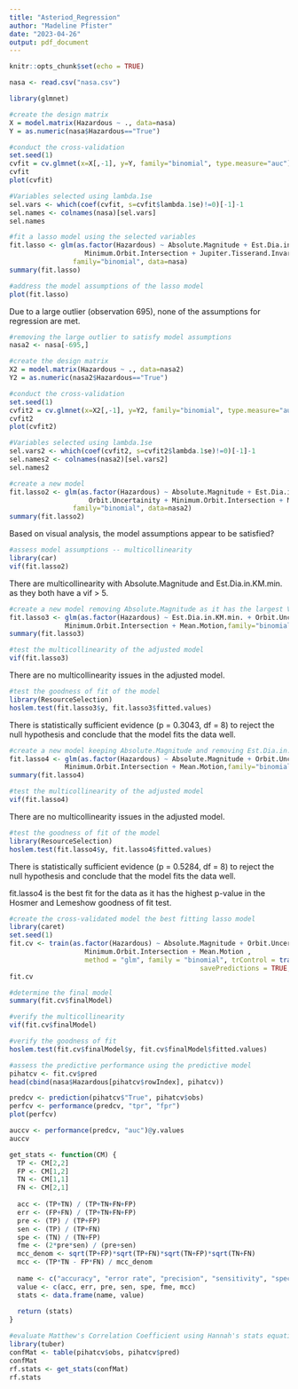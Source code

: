 ```yaml
---
title: "Asteriod_Regression"
author: "Madeline Pfister"
date: "2023-04-26"
output: pdf_document
---
```


```r
knitr::opts_chunk$set(echo = TRUE)
```

```r
nasa <- read.csv("nasa.csv")
```


```r
library(glmnet)

#create the design matrix
X = model.matrix(Hazardous ~ ., data=nasa) 
Y = as.numeric(nasa$Hazardous=="True")

#conduct the cross-validation
set.seed(1)
cvfit = cv.glmnet(x=X[,-1], y=Y, family="binomial", type.measure="auc")
cvfit
plot(cvfit)

#Variables selected using lambda.1se
sel.vars <- which(coef(cvfit, s=cvfit$lambda.1se)!=0)[-1]-1
sel.names <- colnames(nasa)[sel.vars]
sel.names
```

```r
#fit a lasso model using the selected variables
fit.lasso <- glm(as.factor(Hazardous) ~ Absolute.Magnitude + Est.Dia.in.KM.min. + Orbit.Uncertainity + 
                   Minimum.Orbit.Intersection + Jupiter.Tisserand.Invariant,
                family="binomial", data=nasa)
summary(fit.lasso)
```

```r
#address the model assumptions of the lasso model
plot(fit.lasso)
```

Due to a large outlier (observation 695), none of the assumptions for regression are met.

```r
#removing the large outlier to satisfy model assumptions
nasa2 <- nasa[-695,]

#create the design matrix
X2 = model.matrix(Hazardous ~ ., data=nasa2) 
Y2 = as.numeric(nasa2$Hazardous=="True")

#conduct the cross-validation
set.seed(1)
cvfit2 = cv.glmnet(x=X2[,-1], y=Y2, family="binomial", type.measure="auc")
cvfit2
plot(cvfit2)

#Variables selected using lambda.1se
sel.vars2 <- which(coef(cvfit2, s=cvfit2$lambda.1se)!=0)[-1]-1
sel.names2 <- colnames(nasa2)[sel.vars2]
sel.names2
```

```r
#create a new model
fit.lasso2 <- glm(as.factor(Hazardous) ~ Absolute.Magnitude + Est.Dia.in.KM.min. + 
                    Orbit.Uncertainity + Minimum.Orbit.Intersection + Mean.Motion,
                family="binomial", data=nasa2)
summary(fit.lasso2)
```

Based on visual analysis, the model assumptions appear to be satisfied?

```r
#assess model assumptions -- multicollinearity
library(car)
vif(fit.lasso2)
```

There are multicollinearity with Absolute.Magnitude and Est.Dia.in.KM.min. as they both have a vif > 5.

```r
#create a new model removing Absolute.Magnitude as it has the largest VIF
fit.lasso3 <- glm(as.factor(Hazardous) ~ Est.Dia.in.KM.min. + Orbit.Uncertainity +
              Minimum.Orbit.Intersection + Mean.Motion,family="binomial", data=nasa2)
summary(fit.lasso3)
```

```r
#test the multicollinearity of the adjusted model
vif(fit.lasso3)
```

There are no multicollinearity issues in the adjusted model.

\begin{center}
$H_{0}$: the data fits the model well

$H_{1}$: the data does not fit the model well

$\alpha = 0.05$
\end{center}

```r
#test the goodness of fit of the model
library(ResourceSelection)
hoslem.test(fit.lasso3$y, fit.lasso3$fitted.values)
```

There is statistically sufficient evidence (p = 0.3043, df = 8) to reject the null hypothesis and conclude that the model fits the data well.

```r
#create a new model keeping Absolute.Magnitude and removing Est.Dia.in.KM.min
fit.lasso4 <- glm(as.factor(Hazardous) ~ Absolute.Magnitude + Orbit.Uncertainity +
              Minimum.Orbit.Intersection + Mean.Motion,family="binomial", data=nasa2)
summary(fit.lasso4)
```

```r
#test the multicollinearity of the adjusted model
vif(fit.lasso4)
```

There are no multicollinearity issues in the adjusted model.

\begin{center}
$H_{0}$: the data fits the model well

$H_{1}$: the data does not fit the model well

$\alpha = 0.05$
\end{center}

```r
#test the goodness of fit of the model
library(ResourceSelection)
hoslem.test(fit.lasso4$y, fit.lasso4$fitted.values)
```

There is statistically sufficient evidence (p = 0.5284, df = 8) to reject the null hypothesis and conclude that the model fits the data well.

fit.lasso4 is the best fit for the data as it has the highest p-value in the Hosmer and Lemeshow goodness of fit test.

```r
#create the cross-validated model the best fitting lasso model
library(caret)
set.seed(1)
fit.cv <- train(as.factor(Hazardous) ~ Absolute.Magnitude + Orbit.Uncertainity + 
                   Minimum.Orbit.Intersection + Mean.Motion , 
                   method = "glm", family = "binomial", trControl = trainControl(method="cv", number=5, 
                                                savePredictions = TRUE, classProbs = TRUE),data=nasa2)
fit.cv

#determine the final model
summary(fit.cv$finalModel)
```

```r
#verify the multicollinearity
vif(fit.cv$finalModel)
```

```r
#verify the goodness of fit
hoslem.test(fit.cv$finalModel$y, fit.cv$finalModel$fitted.values)
```

```r
#assess the predictive performance using the predictive model
pihatcv <- fit.cv$pred
head(cbind(nasa$Hazardous[pihatcv$rowIndex], pihatcv))

predcv <- prediction(pihatcv$"True", pihatcv$obs)
perfcv <- performance(predcv, "tpr", "fpr")
plot(perfcv)

auccv <- performance(predcv, "auc")@y.values
auccv
```

```r
get_stats <- function(CM) {
  TP <- CM[2,2]
  FP <- CM[1,2]
  TN <- CM[1,1]
  FN <- CM[2,1]
  
  acc <- (TP+TN) / (TP+TN+FN+FP)
  err <- (FP+FN) / (TP+TN+FN+FP)
  pre <- (TP) / (TP+FP)
  sen <- (TP) / (TP+FN)
  spe <- (TN) / (TN+FP)
  fme <- (2*pre*sen) / (pre+sen)
  mcc_denom <- sqrt(TP+FP)*sqrt(TP+FN)*sqrt(TN+FP)*sqrt(TN+FN)
  mcc <- (TP*TN - FP*FN) / mcc_denom
  
  name <- c("accuracy", "error rate", "precision", "sensitivity", "specificity", "F-measure", "Matthew's CC")
  value <- c(acc, err, pre, sen, spe, fme, mcc)
  stats <- data.frame(name, value)
  
  return (stats)
}
```

```r
#evaluate Matthew's Correlation Coefficient using Hannah's stats equation
library(tuber)
confMat <- table(pihatcv$obs, pihatcv$pred)
confMat
rf.stats <- get_stats(confMat)
rf.stats
```
